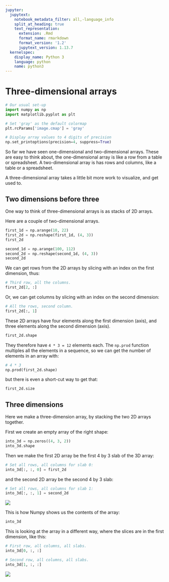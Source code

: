 ```yaml
---
jupyter:
  jupytext:
    notebook_metadata_filter: all,-language_info
    split_at_heading: true
    text_representation:
      extension: .Rmd
      format_name: rmarkdown
      format_version: '1.2'
      jupytext_version: 1.13.7
  kernelspec:
    display_name: Python 3
    language: python
    name: python3
---
```


# Three-dimensional arrays

```python
# Our usual set-up
import numpy as np
import matplotlib.pyplot as plt

# Set 'gray' as the default colormap
plt.rcParams['image.cmap'] = 'gray'

# Display array values to 4 digits of precision
np.set_printoptions(precision=4, suppress=True)
```

So far we have seen one-dimensional and two-dimensional arrays.  These are easy to think about, the one-dimensional array is like a row from a table or spreadsheet.  A two-dimensional array is has rows and columns, like a table or a spreadsheet.

A three-dimensional array takes a little bit more work to visualize, and get used to.

## Two dimensions before three

One way to think of three-dimensional arrays is as stacks of 2D arrays.

Here are a couple of two-dimensional arrays.

```python
first_1d = np.arange(10, 22)
first_2d = np.reshape(first_1d, (4, 3))
first_2d
```

```python
second_1d = np.arange(100, 112)
second_2d = np.reshape(second_1d, (4, 3))
second_2d
```

We can get rows from the 2D arrays by slicing with an index on the first dimension, thus:

```python
# Third row, all the columns.
first_2d[2, :]
```

Or, we can get columns by slicing with an index on the second dimension:

```python
# All the rows, second column.
first_2d[:, 1]
```

These 2D arrays have four elements along the first dimension (axis), and three
elements along the second dimension (axis).

```python
first_2d.shape
```

They therefore have `4 * 3 = 12` elements each.   The `np.prod` function multiples all the elements in a sequence, so we can get the number of elements in an array with:

```python
# 4 * 3
np.prod(first_2d.shape)
```

but there is even a short-cut way to get that:

```python
first_2d.size
```

## Three dimensions

Here we make a three-dimension array, by stacking the two 2D arrays together.

First we create an empty array of the right shape:

```python
into_3d = np.zeros((4, 3, 2))
into_3d.shape
```

Then we make the first 2D array be the first 4 by 3 slab of the 3D array:

```python
# Set all rows, all columns for slab 0:
into_3d[:, :, 0] = first_2d
```

and the second 2D array be the second 4 by 3 slab:

```python
# Set all rows, all columns for slab 1:
into_3d[:, :, 1] = second_2d
```
![](images/two_d_slices.png)


This is how Numpy shows us the contents of the array:

```python
into_3d
```

This is looking at the array in a different way, where the slices are in the first dimension, like this:

```python
# First row, all columns, all slabs.
into_3d[0, :, :]
```

```python
# Second row, all columns, all slabs.
into_3d[1, :, :]
```

![](images/two_d_slice_np.png)
